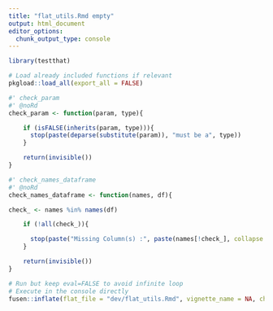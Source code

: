 ```yaml
---
title: "flat_utils.Rmd empty"
output: html_document
editor_options: 
  chunk_output_type: console
---
```


```r
library(testthat)
```

```r
# Load already included functions if relevant
pkgload::load_all(export_all = FALSE)
```


    
```r
#' check_param
#' @noRd
check_param <- function(param, type){

    if (isFALSE(inherits(param, type))){
      stop(paste(deparse(substitute(param)), "must be a", type))
    }

    return(invisible())
}
```


```r
#' check_names_dataframe
#' @noRd
check_names_dataframe <- function(names, df){

check_ <- names %in% names(df)

    if (!all(check_)){

      stop(paste("Missing Column(s) :", paste(names[!check_], collapse = ", ")))
    }

    return(invisible())
}
```

```r
# Run but keep eval=FALSE to avoid infinite loop
# Execute in the console directly
fusen::inflate(flat_file = "dev/flat_utils.Rmd", vignette_name = NA, check = FALSE)
```

